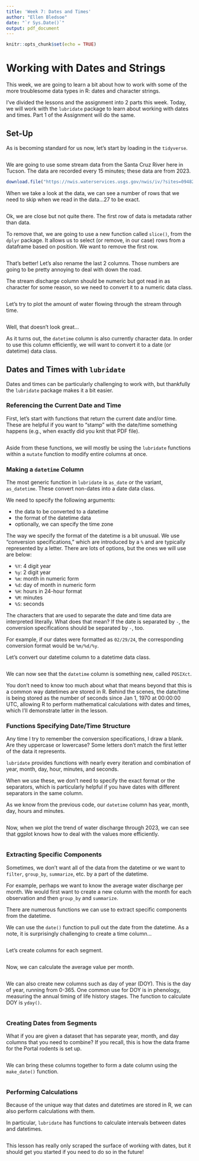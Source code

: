 ```yaml
---
title: 'Week 7: Dates and Times'
author: "Ellen Bledsoe"
date: "`r Sys.Date()`"
output: pdf_document
---
```


```r
knitr::opts_chunk$set(echo = TRUE)
```

# Working with Dates and Strings

This week, we are going to learn a bit about how to work with some of the more troublesome data types in R: dates and character strings.

I've divided the lessons and the assignment into 2 parts this week. Today, we will work with the `lubridate` package to learn about working with dates and times. Part 1 of the Assignment will do the same.

## Set-Up

As is becoming standard for us now, let's start by loading in the `tidyverse`.

```r

```

We are going to use some stream data from the Santa Cruz River here in Tucson. The data are recorded every 15 minutes; these data are from 2023.

```r
download.file("https://nwis.waterservices.usgs.gov/nwis/iv/?sites=09482495&parameterCd=00060&startDT=2023-01-01T00:00:00.000-07:00&endDT=2023-12-31T23:59:59.999-07:00&siteStatus=all&format=rdb", "santa_cruz.txt")
```

When we take a look at the data, we can see a number of rows that we need to skip when we read in the data...27 to be exact.

```r

```

Ok, we are close but not quite there. The first row of data is metadata rather than data.

To remove that, we are going to use a new function called `slice()`, from the `dplyr` package. It allows us to select (or remove, in our case) rows from a dataframe based on position. We want to remove the first row.

```r

```

That's better! Let's also rename the last 2 columns. Those numbers are going to be pretty annoying to deal with down the road.

The stream discharge column should be numeric but got read in as character for some reason, so we need to convert it to a numeric data class.

```r

```

Let's try to plot the amount of water flowing through the stream through time.

```r

```

Well, that doesn't look great...

As it turns out, the `datetime` column is also currently character data. In order to use this column efficiently, we will want to convert it to a date (or datetime) data class.

## Dates and Times with `lubridate`

Dates and times can be particularly challenging to work with, but thankfully the `lubridate` package makes it a bit easier.

### Referencing the Current Date and Time

First, let's start with functions that return the current date and/or time. These are helpful if you want to "stamp" with the date/time something happens (e.g., when exactly did you knit that PDF file).

```r

```

Aside from these functions, we will mostly be using the `lubridate` functions within a `mutate` function to modify entire columns at once.

### Making a `datetime` Column

The most generic function in `lubridate` is `as_date` or the variant, `as_datetime`. These convert non-dates into a date data class.

We need to specify the following arguments:

-   the data to be converted to a datetime
-   the format of the datetime data
-   optionally, we can specify the time zone

The way we specify the format of the datetime is a bit unusual. We use "conversion specifications," which are introduced by a `%` and are typically represented by a letter. There are lots of options, but the ones we will use are below:

-   `%Y`: 4 digit year
-   `%y`: 2 digit year
-   `%m`: month in numeric form
-   `%d`: day of month in numeric form
-   `%H`: hours in 24-hour format
-   `%M`: minutes
-   `%S`: seconds

The characters that are used to separate the date and time data are interpreted literally. What does that mean? If the date is separated by `-`, the conversion specifications should be separated by `-`, too.

For example, if our dates were formatted as `02/29/24`, the corresponding conversion format would be `%m/%d/%y`.

Let's convert our datetime column to a datetime data class.

```r

```

We can now see that the `datetime` column is something new, called `POSIXct`.

You don't need to know too much about what that means beyond that this is a common way datetimes are stored in R. Behind the scenes, the date/time is being stored as the number of seconds since Jan 1, 1970 at 00:00:00 UTC, allowing R to perform mathematical calculations with dates and times, which I'll demonstrate latter in the lesson.

### Functions Specifying Date/Time Structure

Any time I try to remember the conversion specifications, I draw a blank. Are they uppercase or lowercase? Some letters don't match the first letter of the data it represents.

`lubridate` provides functions with nearly every iteration and combination of year, month, day, hour, minutes, and seconds.

When we use these, we don't need to specify the exact format or the separators, which is particularly helpful if you have dates with different separators in the same column.

As we know from the previous code, our `datetime` column has year, month, day, hours and minutes.

```r

```

Now, when we plot the trend of water discharge through 2023, we can see that ggplot knows how to deal with the values more efficiently.

```r

```

### Extracting Specific Components

Sometimes, we don't want all of the data from the datetime or we want to `filter`, `group_by`, `summarize`, etc. by a part of the datetime.

For example, perhaps we want to know the average water discharge per month. We would first want to create a new column with the month for each observation and then `group_by` and `summarize`.

There are numerous functions we can use to extract specific components from the datetime.

We can use the `date()` function to pull out the date from the datetime. As a note, it is surprisingly challenging to create a time column...

```r

```

Let's create columns for each segment.

```r

```

Now, we can calculate the average value per month.

```r

```

We can also create new columns such as day of year (DOY). This is the day of year, running from 0-365. One common use for DOY is in phenology, measuring the annual timing of life history stages. The function to calculate DOY is `yday()`.

```r

```

### Creating Dates from Segments

What if you are given a dataset that has separate year, month, and day columns that you need to combine? If you recall, this is how the data frame for the Portal rodents is set up.

```r

```

We can bring these columns together to form a date column using the `make_date()` function.

```r

```

### Performing Calculations

Because of the unique way that dates and datetimes are stored in R, we can also perform calculations with them.

In particular, `lubridate` has functions to calculate intervals between dates and datetimes.

```r

```

This lesson has really only scraped the surface of working with dates, but it should get you started if you need to do so in the future!